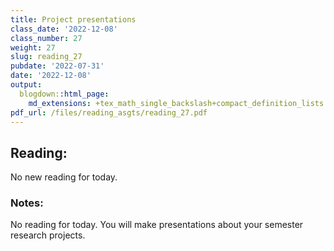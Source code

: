 ```yaml
---
title: Project presentations
class_date: '2022-12-08'
class_number: 27
weight: 27
slug: reading_27
pubdate: '2022-07-31'
date: '2022-12-08'
output:
  blogdown::html_page:
    md_extensions: +tex_math_single_backslash+compact_definition_lists
pdf_url: /files/reading_asgts/reading_27.pdf
---
```

## Reading:

No new reading for today.

### Notes:

No reading for today. You will make presentations about your semester research projects.
